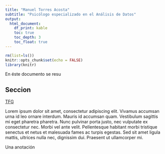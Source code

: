 ```yaml
---
title: "Manuel Torres Acosta"
subtitle: "Psicólogo especializado en el Análisis de Datos"
output: 
  html_document: 
    df_print: kable
    toc: true
    toc_depth: 3
    toc_float: true
---
```


<link rel="stylesheet" href="style.css">

```r
rm(list=ls())
knitr::opts_chunk$set(echo = FALSE)
library(knitr)
```

En éste documento se resu

## Seccion


[TFG](TFG_MineriaTextoCompleto.html)


Lorem ipsum dolor sit amet, consectetur adipiscing elit. Vivamus accumsan urna id leo ornare interdum. Mauris id accumsan quam. Vestibulum sagittis mi eget pharetra pharetra. Nunc pulvinar porta justo, nec vulputate ex consectetur nec. Morbi vel ante velit. Pellentesque habitant morbi tristique senectus et netus et malesuada fames ac turpis egestas. Sed sit amet ligula mattis, ultrices nulla nec, dignissim dui. Praesent ut ullamcorper mi.

<p class="annot">Una anotación</p>
